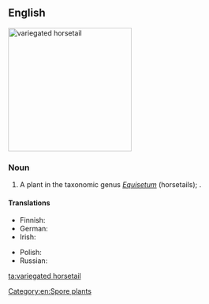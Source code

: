 ==English==
[[File:Equisetum_variegatum_ENBLA03.jpeg|thumb|250px|variegated horsetail]]
{{wikipedia|Equisetum variegatum}}

===Noun===
{{en-noun|head=[[variegated]] [[horsetail]]}}

# A plant in the taxonomic genus ''[[Equisetum]]'' (horsetails); {{taxlink|Equisetum variegatum|species|noshow=1}}.

====Translations====
{{trans-top|plant}}
* Finnish: {{t|fi|kirjokorte}}
* German: {{t|de|Bunter Schachtelhalm|m}}
* Irish: {{t|ga|scuab eich bhreac|f}}
{{trans-mid}}
* Polish: {{t|pl|skrzyp pstry|m}}
* Russian: {{t|ru|хвощ пёстрый|m|sc=Cyrl}}
{{trans-bottom}}

[[Category:en:Spore plants]]

[[ta:variegated horsetail]]